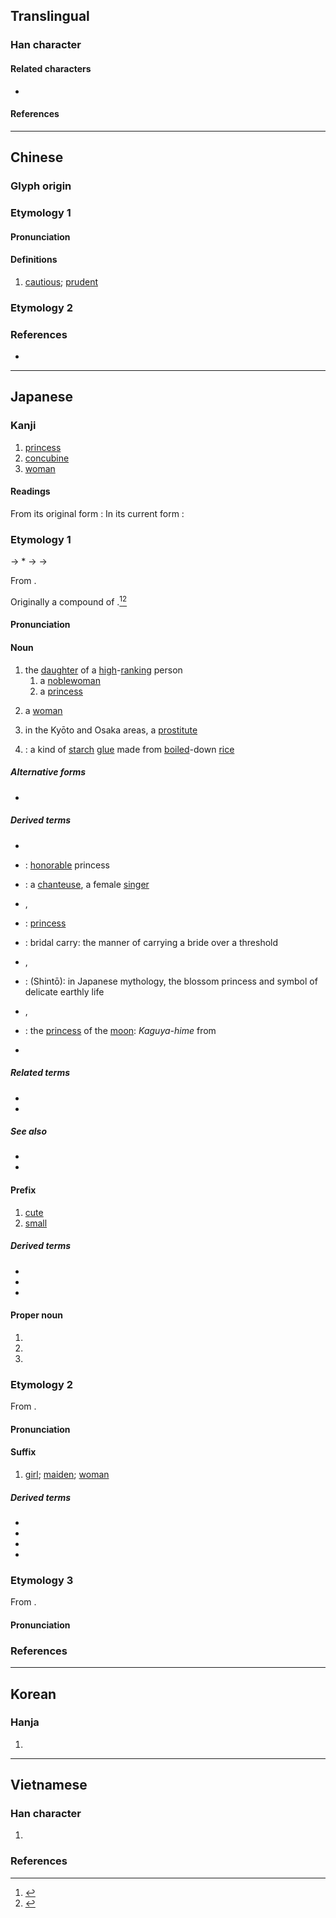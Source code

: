 {{also|姬}}
{{character info/new}}
==Translingual==

===Han character===
{{Han char|rn=38|rad=女|as=06|asj+=07|sn=9|snj+=10|four=41417|canj=VSLL,XVSLL|ids=⿰女臣}}

====Related characters====
* {{l|mul|姬}} {{q|Original form for the meaning "[[princess]]"}}

====References====
{{Han ref|kx=0260.220|dkj=06229|dj=0526.210|hdz=21043.040|uh=59EB}}

----

==Chinese==

===Glyph origin===
{{Han compound|女|臣|c1=s|c2=p|t1=woman|ls=psc}}

===Etymology 1===
{{zh-forms}}

====Pronunciation====
{{zh-pron
|m=zhěn
|mc=
|cat=v
}}

====Definitions====
{{zh-hanzi}}

# {{zh-hd}} [[cautious]]; [[prudent]]
#: {{zh-syn|謹慎}}

===Etymology 2===
{{zh-see|姬}}

===References===
* {{R:twedu|C02079}}

----

==Japanese==

===Kanji===
{{ja-kanji|grade=c|rs=女06}} <!-- Note: 姬 is not its kyūjitai form (Not found in Jōyō Kanji 2010) -->

# [[princess]]
# [[concubine]]
# [[woman]]

====Readings====
From its original form {{ja-l|姬}}:
{{ja-readings
|goon=き
|kanon=き
|kun=ひめ-
|nanori=こひめ, ひめさき, れもん
}}
In its current form {{ja-l|姫}}:
{{ja-readings
|goon=しん
|kanon=しん
|kun=かしこ-まる
}}

===Etymology 1===
<div style="float:right;">
{{wp|lang=ja}}
{{wp|Hime}}
</div>
{{ja-kanjitab|yomi=k|ひめ}}

{{IPAfont|⟨pi<sub>1</sub> me<sub>1</sub>⟩}} → *{{IPAchar|/pʲimʷe/}} → {{IPAchar|/fime/}} → {{IPAchar|/hime/}}

From {{inh|ja|ojp|sort=ひめ|-}}.

Originally a compound of {{compound|ja|sort=ひめ|日|tr1=hi|t1=[[sun]]|pos1=a prefix or appellation used in reference to the imperial family|女|tr2=me|t2=[[woman]]}}.<ref name="KDJ">{{R:Kokugo Dai Jiten}}</ref><ref name="DJR">{{R:Daijirin}}</ref>

====Pronunciation====
{{ja-pron|yomi=k|ひめ|acc=1|acc_ref=DJR}}

====Noun====
{{ja-noun|ひめ|ヒメ}}

# the [[daughter]] of a [[high]]-[[rank]]ing person
## a [[noblewoman]]
## a [[princess]]
##: {{syn|ja|王女|tr=ōjo|皇女|tr2=kōjo|プリンセス|tr3=purinsesu}}
# {{lb|ja|sort=ひめ|euphemistic}} a [[woman]]
#: {{ant|ja|彦|tr=hiko}}
# {{lb|ja|sort=ひめ|regional|_|slang}} in the Kyōto and Osaka areas, a [[prostitute]]
# {{short for|ja|姫糊|tr=himenori|nodot=1|sort=ひめ}}: a kind of [[starch]] [[glue]] made from [[boil]]ed-down [[rice]]

=====Alternative forms=====
* {{ja-r|媛|ひめ}}

=====Derived terms=====
{{der-top}}
* {{ja-r|姫%君|ひめ%ぎみ}}
* {{ja-r|姫%様|ひめ%-さま}}: [[honorable]] princess {{qualifier|term of address or reference}}
* {{ja-r|歌%姫|うた%ひめ}}: a [[chanteuse]], a female [[singer]]
* {{ja-r|弟%姫|おと%ひめ|rom=-}}, {{ja-r|乙%姫|おと%ひめ}}
* {{ja-r|お姫|おひめ}}: [[princess]]
* {{ja-r|お姫%様 抱っこ|お-ひめ%-さま だっこ}}: {{qualifier|slang}} bridal carry: the manner of carrying a bride over a threshold
* {{ja-r|織%姫|^おり%ひめ}}, {{ja-r|織り姫|おりひめ}}
* {{ja-r|木%花%之%開%耶%姫|^こ-の-%はな-%の-%さく-%や-%ひめ}}: (Shintō): in Japanese mythology, the blossom princess and symbol of delicate earthly life
* {{ja-r|佐%保%姫|^さ%ほ%ひめ}}, {{ja-r|佐%保%姫|^さ%お%ひめ}}
* {{ja-r|月の姫|つき-の-ひめ}}: the [[princess]] of the [[moon]]: ''Kaguya-hime'' from ''{{w|The Tale of the Bamboo Cutter}}''
* {{ja-r|舞%姫|まい%ひめ}}
{{der-bottom}}

=====Related terms=====
* {{ja-r|娘|むすめ|[[daughter]]}}
* {{ja-r|乙%女|おと%め|[[maiden]], [[virgin]]}}

=====See also=====
* {{ja-r|女%皇|じょ%こう|[[empress]]}}
* {{ja-r|女%王|じょ%おう|[[queen]]}}

====Prefix====
{{ja-pos|prefix|ひめ}}

# [[cute]]
# [[small]]

=====Derived terms=====
{{der-top}}
* {{ja-r|姫%鏡%台|ひめ%-きょう%だい}}
* {{ja-r|姫%小%松|ひめ%-こ%まつ}}
* {{ja-r|姫%百%合|ヒメ%ユ%リ}}
{{der-bottom}}

====Proper noun====
{{wp|lang=ja|姫 (姓)}}
{{ja-pos|proper|ひめ}}

# {{n-g|a [[place name]]}}
# {{surname|ja|A=a|nodot=1|sort=ひめ}}
# {{given name|ja|female|A=a|sort=ひめ}}

===Etymology 2===
{{ja-kanjitab|き|yomi=o}}
From {{der|ja|ltc|sort=き|-}} {{ltc-l|姬|id=1}}. <!-- Note: jɨ (id=1), not kɨ (id=2), second reading is a surname. --> 

====Pronunciation====
{{ja-pron|き|yomi=o}}

====Suffix====
{{ja-pos|き|suffix}}

# [[girl]]; [[maiden]]; [[woman]]

=====Derived terms=====
{{der-top}}
* {{ja-r|寵%姫|ちょう%き}}
* {{ja-r|美%姫|び%き}}
* {{ja-r|舞%姫|ぶ%き}}
* {{ja-r|妖%姫|よう%き}}
{{der-bottom}}

===Etymology 3===
{{ja-kanjitab|しん|yomi=o}}
From {{der|ja|ltc|sort=しん|-}} {{ltc-l|姫|cautious; prudent}}.

====Pronunciation====
{{ja-pron|しん|yomi=o}}

===References===
<references/>

----

==Korean==

===Hanja===
{{ko-hanja/new|희}}

# {{hanja form of|희|{{alt form|ko|姬}}}}

----

==Vietnamese==

===Han character===
{{vi-readings|rs=女06
|hanviet=cơ-tdcntd
|phienthiet=
|nom=cơ-tdcntd
}}

# {{han tu form of|cơ|{{alt form|vi|姬}}}}

===References===
<references/>